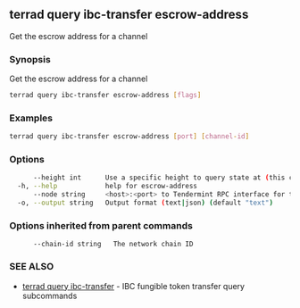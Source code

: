 ## terrad query ibc-transfer escrow-address

Get the escrow address for a channel

### Synopsis

Get the escrow address for a channel

```sh Terrad
terrad query ibc-transfer escrow-address [flags]
```

### Examples

```sh Terrad
terrad query ibc-transfer escrow-address [port] [channel-id]
```

### Options

```sh Terrad
      --height int      Use a specific height to query state at (this can error if the node is pruning state)
  -h, --help            help for escrow-address
      --node string     <host>:<port> to Tendermint RPC interface for this chain (default "tcp://localhost:26657")
  -o, --output string   Output format (text|json) (default "text")
```

### Options inherited from parent commands

```
      --chain-id string   The network chain ID
```

### SEE ALSO

* [terrad query ibc-transfer](terrad_query_ibc-transfer.md)	 - IBC fungible token transfer query subcommands


